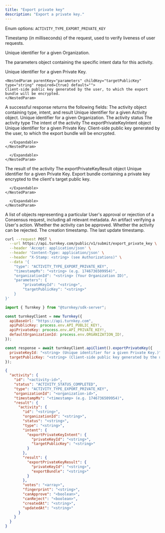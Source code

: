 ```yaml
---
title: "Export private key"
description: "Export a private key."
---
```



<EndpointPath type="submit" path="export_private_key" />

<Authorizations />

<H3Bordered text="Body" />

<ParamField body="type" type="enum<string>" required={true}>

Enum options: `ACTIVITY_TYPE_EXPORT_PRIVATE_KEY`
</ParamField>

<ParamField body="timestampMs" type="string" required={true}>

Timestamp (in milliseconds) of the request, used to verify liveness of user requests.
</ParamField>

<ParamField body="organizationId" type="string" required={true}>

Unique identifier for a given Organization.
</ParamField>

<ParamField body="parameters" type="object" required={true} path="parameters">
  <p>The parameters object containing the specific intent data for this activity.</p>
  <Expandable title="details">
    <NestedParam parentKey="parameters" childKey="privateKeyId" type="string" required={true} default="">
    Unique identifier for a given Private Key.
    </NestedParam>
    
    <NestedParam parentKey="parameters" childKey="targetPublicKey" type="string" required={true} default="">
    Client-side public key generated by the user, to which the export bundle will be encrypted.
    </NestedParam>
  </Expandable>
</ParamField>

<H3Bordered text="Response" />
A successful response returns the following fields:

<ResponseField name="activity" type="object" required={true}>
  The activity object containing type, intent, and result
  <Expandable title="activity details">
    <NestedParam parentKey="activity" childKey="id" type="string" required={true}>
Unique identifier for a given Activity object.
</NestedParam>
<NestedParam parentKey="activity" childKey="organizationId" type="string" required={true}>
Unique identifier for a given Organization.
</NestedParam>
<NestedParam parentKey="activity" childKey="status" type="string" required={true}>
The activity status
</NestedParam>
<NestedParam parentKey="activity" childKey="type" type="string" required={true}>
The activity type
</NestedParam>
<NestedParam parentKey="activity" childKey="intent" type="object" required={true}>
      The intent of the activity
      <Expandable title="intent details">
        <NestedParam parentKey="activity.intent" childKey="exportPrivateKeyIntent" type="object" required={true}>
      The exportPrivateKeyIntent object
      <Expandable title="exportPrivateKeyIntent details">
        <NestedParam parentKey="activity.intent.exportPrivateKeyIntent" childKey="privateKeyId" type="string" required={true}>
Unique identifier for a given Private Key.
</NestedParam>
<NestedParam parentKey="activity.intent.exportPrivateKeyIntent" childKey="targetPublicKey" type="string" required={true}>
Client-side public key generated by the user, to which the export bundle will be encrypted.
</NestedParam>

      </Expandable>
    </NestedParam>

      </Expandable>
    </NestedParam>
<NestedParam parentKey="activity" childKey="result" type="object" required={true}>
      The result of the activity
      <Expandable title="result details">
        <NestedParam parentKey="activity.result" childKey="exportPrivateKeyResult" type="object" required={true}>
      The exportPrivateKeyResult object
      <Expandable title="exportPrivateKeyResult details">
        <NestedParam parentKey="activity.result.exportPrivateKeyResult" childKey="privateKeyId" type="string" required={true}>
Unique identifier for a given Private Key.
</NestedParam>
<NestedParam parentKey="activity.result.exportPrivateKeyResult" childKey="exportBundle" type="string" required={true}>
Export bundle containing a private key encrypted to the client's target public key.
</NestedParam>

      </Expandable>
    </NestedParam>

      </Expandable>
    </NestedParam>
<NestedParam parentKey="activity" childKey="votes" type="array" required={true}>
A list of objects representing a particular User's approval or rejection of a Consensus request, including all relevant metadata.
</NestedParam>
<NestedParam parentKey="activity" childKey="fingerprint" type="string" required={true}>
An artifact verifying a User's action.
</NestedParam>
<NestedParam parentKey="activity" childKey="canApprove" type="boolean" required={true}>
Whether the activity can be approved.
</NestedParam>
<NestedParam parentKey="activity" childKey="canReject" type="boolean" required={true}>
Whether the activity can be rejected.
</NestedParam>
<NestedParam parentKey="activity" childKey="createdAt" type="string" required={true}>
The creation timestamp.
</NestedParam>
<NestedParam parentKey="activity" childKey="updatedAt" type="string" required={true}>
The last update timestamp.
</NestedParam>

  </Expandable>
</ResponseField>

<RequestExample>

```bash title="cURL"
curl --request POST \
  --url https://api.turnkey.com/public/v1/submit/export_private_key \
  --header 'Accept: application/json' \
  --header 'Content-Type: application/json' \
  --header "X-Stamp: <string> (see Authorizations)" \
  --data '{
    "type": "ACTIVITY_TYPE_EXPORT_PRIVATE_KEY",
    "timestampMs": "<string> (e.g. 1746736509954)",
    "organizationId": "<string> (Your Organization ID)",
    "parameters": {
        "privateKeyId": "<string>",
        "targetPublicKey": "<string>"
    }
}'
```

```javascript title="JavaScript"
import { Turnkey } from "@turnkey/sdk-server";

const turnkeyClient = new Turnkey({
  apiBaseUrl: "https://api.turnkey.com",
  apiPublicKey: process.env.API_PUBLIC_KEY!,
  apiPrivateKey: process.env.API_PRIVATE_KEY!,
  defaultOrganizationId: process.env.ORGANIZATION_ID!,
});

const response = await turnkeyClient.apiClient().exportPrivateKey({
  privateKeyId: "<string> (Unique identifier for a given Private Key.)",
  targetPublicKey: "<string> (Client-side public key generated by the user, to which the export bundle will be encrypted.)"
});
```

</RequestExample>

<ResponseExample>

```json 200
{
  "activity": {
    "id": "<activity-id>",
    "status": "ACTIVITY_STATUS_COMPLETED",
    "type": "ACTIVITY_TYPE_EXPORT_PRIVATE_KEY",
    "organizationId": "<organization-id>",
    "timestampMs": "<timestamp> (e.g. 1746736509954)",
    "result": {
      "activity": {
        "id": "<string>",
        "organizationId": "<string>",
        "status": "<string>",
        "type": "<string>",
        "intent": {
          "exportPrivateKeyIntent": {
            "privateKeyId": "<string>",
            "targetPublicKey": "<string>"
          }
        },
        "result": {
          "exportPrivateKeyResult": {
            "privateKeyId": "<string>",
            "exportBundle": "<string>"
          }
        },
        "votes": "<array>",
        "fingerprint": "<string>",
        "canApprove": "<boolean>",
        "canReject": "<boolean>",
        "createdAt": "<string>",
        "updatedAt": "<string>"
      }
    }
  }
}
```

</ResponseExample>
